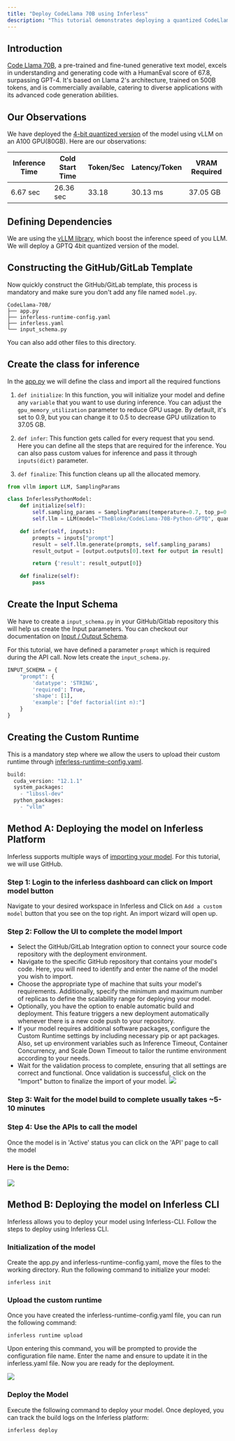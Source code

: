```yaml
---
title: "Deploy CodeLlama 70B using Inferless"
description: "This tutorial demonstrates deploying a quantized CodeLlama 70B model using vLLM. We will be deploying a 4-bit quantized GPTQ version of the codeLlama-Python-70B model."
---
```


## Introduction

[Code Llama 70B](https://huggingface.co/codellama/CodeLlama-70b-Python-hf), a pre-trained and fine-tuned generative text model, excels in understanding and generating code with a HumanEval score of 67.8, surpassing GPT-4\. It's based on Llama 2's architecture, trained on 500B tokens, and is commercially available, catering to diverse applications with its advanced code generation abilities.

## Our Observations

We have deployed the [4-bit quantized version](https://huggingface.co/TheBloke/CodeLlama-70B-Python-GPTQ) of the model using vLLM on an A100 GPU(80GB). Here are our observations:

| Inference Time | Cold Start Time | Token/Sec | Latency/Token | VRAM Required |
| -------------- | --------------- | --------- | ------------- | ------------- |
| 6.67 sec       | 26.36 sec       | 33.18     | 30.13 ms      | 37.05 GB      |

## Defining Dependencies

We are using the [vLLM library](https://github.com/vllm-project/vllm), which boost the inference speed of you LLM. We will deploy a GPTQ 4bit quantized version of the model.

## Constructing the GitHub/GitLab Template

Now quickly construct the GitHub/GitLab template, this process is mandatory and make sure you don't add any file named `model.py`.

```
CodeLlama-70B/
├── app.py
├── inferless-runtime-config.yaml
├── inferless.yaml
└── input_schema.py

```

You can also add other files to this directory.

## Create the class for inference

In the [app.py](https://github.com/inferless/CodeLlama-70B/blob/main/app.py) we will define the class and import all the required functions

1.  `def initialize`: In this function, you will initialize your model and define any `variable` that you want to use during inference. You can adjust the `gpu_memory_utilization` parameter to reduce GPU usage. By default, it's set to 0.9, but you can change it to 0.5 to decrease GPU utilization to 37.05 GB.

2.  `def infer`: This function gets called for every request that you send. Here you can define all the steps that are required for the inference. You can also pass custom values for inference and pass it through `inputs(dict)` parameter.

3.  `def finalize`: This function cleans up all the allocated memory.

```python
from vllm import LLM, SamplingParams

class InferlessPythonModel:
    def initialize(self):
        self.sampling_params = SamplingParams(temperature=0.7, top_p=0.95,max_tokens=256)
        self.llm = LLM(model="TheBloke/CodeLlama-70B-Python-GPTQ", quantization="gptq", dtype="float16",gpu_memory_utilization=0.5)

    def infer(self, inputs):
        prompts = inputs["prompt"]
        result = self.llm.generate(prompts, self.sampling_params)
        result_output = [output.outputs[0].text for output in result]

        return {'result': result_output[0]}

    def finalize(self):
        pass
```

## Create the Input Schema

We have to create a `input_schema.py` in your GitHub/Gitlab repository this will help us create the Input parameters. You can checkout our documentation on [Input / Output Schema](https://docs.inferless.com/model-import/input-output-schema).

For this tutorial, we have defined a parameter `prompt` which is required during the API call. Now lets create the `input_schema.py`.

```python
INPUT_SCHEMA = {
    "prompt": {
        'datatype': 'STRING',
        'required': True,
        'shape': [1],
        'example': ["def factorial(int n):"]
    }
}
```

## Creating the Custom Runtime

This is a mandatory step where we allow the users to upload their custom runtime through [inferless-runtime-config.yaml](https://github.com/inferless/CodeLlama-70B/blob/main/inferless-runtime-config.yaml).

```python
build:
  cuda_version: "12.1.1"
  system_packages:
    - "libssl-dev"
  python_packages:
    - "vllm"
```

##  Method A: Deploying the model on Inferless Platform 
Inferless supports multiple ways of [importing your model](https://docs.inferless.com/model-import/file-structure-req/file-structure-requirements). For this tutorial, we will use GitHub.

### Step 1: Login to the inferless dashboard can click on Import model button
Navigate to your desired workspace in Inferless and Click on `Add a custom model` button that you see on the top right. An import wizard will open up.

### Step 2: Follow the UI to complete the model  Import
- Select the GitHub/GitLab Integration option to connect your source code repository with the deployment environment.
- Navigate to the specific GitHub repository that contains your model's code. Here, you will need to identify and enter the name of the model you wish to import.
- Choose the appropriate type of machine that suits your model's requirements. Additionally, specify the minimum and maximum number of replicas to define the scalability range for deploying your model.
- Optionally, you have the option to enable automatic build and deployment. This feature triggers a new deployment automatically whenever there is a new code push to your repository.
- If your model requires additional software packages, configure the Custom Runtime settings by including necessary pip or apt packages. Also, set up environment variables such as  Inference Timeout, Container Concurrency, and Scale Down Timeout to tailor the runtime environment according to your needs.
- Wait for the validation process to complete, ensuring that all settings are correct and functional. Once validation is successful, click on the "Import" button to finalize the import of your model.
![](/images/import.jpg)

### Step 3: Wait for the model build to complete usually takes ~5-10 minutes

### Step 4: Use the APIs to call the model
Once the model is in 'Active' status you can click on the 'API' page to call the model

### Here is the Demo:

![](/gif/gif16.gif)

 

## Method B: Deploying the model on Inferless CLI

Inferless allows you to deploy your model using Inferless-CLI. Follow the steps to deploy using Inferless CLI.

### Initialization of the model

Create the app.py and inferless-runtime-config.yaml, move the files to the working directory. Run the following command to initialize your model:

```
inferless init
```

### Upload the custom runtime

Once you have created the inferless-runtime-config.yaml file, you can run the following command:

```
inferless runtime upload
```

Upon entering this command, you will be prompted to provide the configuration file name. Enter the name and ensure to update it in the inferless.yaml file. Now you are ready for the deployment.

![](/images/llama70b-6.png)

### Deploy the Model

Execute the following command to deploy your model. Once deployed, you can track the build logs on the Inferless platform:

```
inferless deploy
```